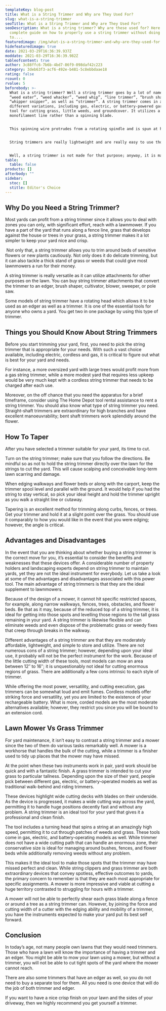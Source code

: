 ```yaml
---
templateKey: blog-post
title: What is a String Trimmer and Why are They Used For?
slug: what-is-a-string-trimmer
seoTitle: What is a String Trimmer and Why are They Used For?
seoDescription: What is a string trimmer? Why are these used for? Here is a
  complete guide on how to properly use a string trimmer without doing damage
  to....
featuredimage: /img/what-is-a-string-trimmer-and-why-are-they-used-for.webp
hidefeaturedimage: true
date: 2021-03-29T16:36:39.937Z
moddate: 2021-03-29T16:36:39.982Z
tableofcontent: true
author: 3c88ffc6-7b6b-4bd7-86f9-098daf42c223
category: 3deb63f3-acf6-492e-b481-5c8ebbdaae18
rating: false
rcount: 0
rvalue: 5
beforebody: >-
  What is a string trimmer? Well a string trimmer goes by a lot of names like
  “weed eater”, “weed whacker”, “weed whip”, “line trimmer”, “brush shaper”,
  “whipper snipper”, as well as “strimmer”. A string trimmer comes in a lot of
  different variations, including gas, electric, or battery-powered gardening
  tool for cutting grass, little weeds, and groundcover. It utilizes a spinning
  monofilament line rather than a spinning blade.


  This spinning wire protrudes from a rotating spindle and is spun at high speed to knock off the grasses and weed tops. String trimmers are generally utilized for cutting low foliage close to impediments or on the steep or irregular landscape.


  String trimmers are really lightweight and are really easy to use though if you are cutting long grass, it might not be suitable for that. The area trimmer cover is minimal, so it will take a considerable time to mow long grass.


  Well, a string trimmer is not made for that purpose; anyway, it is made to give the mowed grass a neat look and cut where a mower cannot reach.
table:
  table: false
products: []
afterbody: ""
sidebar:
  stoc: []
  stitle: Editor's Choice
---
```

## Why Do you Need a String Trimmer?

Most yards can profit from a string trimmer since it allows you to deal with zones you can only, with significant effort, reach with a lawnmower. If you have a part of the yard that runs along a fence line, grass that develops against the house or trees in your grass, a string trimmer makes it a lot simpler to keep your yard nice and crisp.

 Not only that, a string trimmer allows you to trim around beds of sensitive flowers or new plants cautiously. Not only does it do delicate trimming, but it can also tackle a thick stand of grass or weeds that could give most lawnmowers a run for their money.

A string trimmer is really versatile as it can utilize attachments for other purposes on the lawn. You can buy string trimmer attachments that convert the trimmer to an edger, brush shaper, cultivator, blower, sweeper, or pole saw.

Some models of string trimmer have a rotating head which allows it to be used as an edger as well as a trimmer. It is one of the essential tools for anyone who owns a yard. You get two in one package by using this type of trimmer.

## Things you Should Know About String Trimmers

Before you start trimming your yard, first, you need to pick the string trimmer that is appropriate for your needs. With such a vast choice available, including electric, cordless and gas, it is critical to figure out what is best for your yard and needs.

For instance, a more oversized yard with large trees would profit more from a gas string trimmer, while a more modest yard that requires less upkeep would be very much kept with a cordless string trimmer that needs to be charged after each use.

Moreover, on the off chance that you need the apparatus for a brief timeframe, consider using The Home Depot tool rental assistance to rent a string trimmer. You should also know what type of string trimmer you need. Straight-shaft trimmers are extraordinary for high branches and have excellent manoeuvrability; bent shaft trimmers work splendidly around the flower.

## **How To Taper**

After you have selected a trimmer suitable for your yard, its time to cut.

Turn on the string trimmer; make sure that you follow the directions. Be mindful so as not to hold the string trimmer directly over the lawn for the strings to cut the yard. This will cause scalping and conceivable long-term lawn scarring and damage.

When edging walkways and flower beds or along with the carport, keep the trimmer spool level and parallel with the ground. It would help if you had the string to stay vertical, so pick your ideal height and hold the trimmer upright as you walk a straight line or cutaway.

Tapering is an excellent method for trimming along curbs, fences, or trees.  Get your trimmer and hold it at a slight point over the grass. You should use it comparably to how you would like in the event that you were edging; however, the angle is critical.

## Advantages and Disadvantages

In the event that you are thinking about whether buying a string trimmer is the correct move for you, it’s essential to consider the benefits and weaknesses that these devices offer. A considerable number of property holders and landscaping experts depend on string trimmer to maintain yards, yet they are not the ideal instrument for everybody. Let us take a look at some of the advantages and disadvantages associated with this power tool. The main advantage of string trimmers is that they are the ideal supplement to lawnmowers.

Because of the design of a mower, it cannot hit specific restricted spaces, for example, along narrow walkways, fences, trees, obstacles, and flower beds. Be that as it may, because of the reduced top of a string trimmer, it is ideal for getting into those spots and levelling those regions to the tall grass remaining in your yard. A string trimmer is likewise flexible and can eliminate weeds and even dispose of the problematic grass or weedy fixes that creep through breaks in the walkway.

Different advantages of a string trimmer are that they are moderately affordable, lightweight, and simple to store and utilize. There are not numerous cons of a string trimmer; however, depending upon your ideal use, it probably will not be the perfect instrument for the work. Because of the little cutting width of these tools, most models can mow an area between 12″ to 16″; it is unquestionably not ideal for cutting enormous regions of grass. There are additionally a few cons intrinsic to each style of trimmer.

While offering the most power, versatility, and cutting execution, gas trimmers can be somewhat loud and emit fumes. Cordless models offer striking force and versatility, yet you are limited to the existence of your rechargeable battery. What is more, corded models are the most moderate alternatives available; however, they restrict you since you will be bound to an extension cord.

## Lawn Mower Vs Grass Trimmer

For yard maintenance, it isn’t easy to contrast a string trimmer and a mower since the two of them do various tasks remarkably well. A mower is a workhorse that handles the bulk of the cutting, while a trimmer is a finisher used to tidy up places that the mower may have missed.

At the point when these two instruments work in pair, yard work should be quick and with a fantastic finish. A grass trimmer is intended to cut your grass to particular tallness. Depending upon the size of their yard, people pick between different gas, electric, or battery-operated models as well as traditional walk-behind and riding trimmers.

These devices highlight wide cutting decks with blades on their underside. As the device is progressed, it makes a wide cutting way across the yard, permitting it to handle huge positions decently fast and without any problem. A string trimmer is an ideal tool for your yard that gives it a professional and clean finish.

The tool includes a turning head that spins a string at an amazingly high speed, permitting it to cut through patches of weeds and grass. These tools come in gas, electric, and battery-operating models as well. While trimmer does not have a wide cutting path that can handle an enormous zone, their conservative size is ideal for managing around bushes, fences, and flower beds while additionally removing weeds without any problem.

This makes it the ideal tool to make those spots that the trimmer may have missed perfect and clean. While string clippers and grass trimmer are both extraordinary devices that convey spotless, effective outcomes to yards, the primary concern to remember is that they are each most appropriate for specific assignments. A mower is more impressive and viable at cutting a huge territory contrasted to struggling for hours with a trimmer.

A mower will not be able to perfectly shear each grass blade along a fence or around a tree as a string trimmer can. However, by joining the force and cutting width of a cutter with the edging ability and mobility of a trimmer, you have the instruments expected to make your yard put its best self forward.

## **Conclusion**

In today’s age, not many people own lawns that they would need trimmers. Those who have a lawn will know the importance of having a trimmer and an edger. You might be able to mow your lawn using a mower, but without a trimmer, you will not be able to cut tight spots of the yard where the mower cannot reach.

There are also some trimmers that have an edger as well, so you do not need to buy a separate tool for them. All you need is one device that will do the job of both trimmer and edger.

If you want to have a nice crisp finish on your lawn and the sides of your driveway, then we highly recommend you get yourself a trimmer.